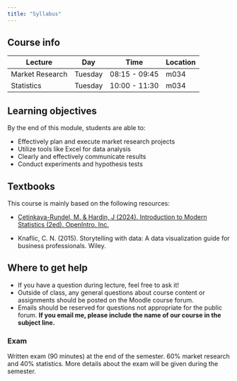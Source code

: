 ```yaml
---
title: "Syllabus"
---
```



## Course info

| Lecture          | Day       | Time              | Location |
|-----------|-----------|-------------------|----------|
| Market Research   | Tuesday    | 08:15  - 09:45  |  m034  |
| Statistics   | Tuesday    | 10:00  - 11:30  |  m034  |



## Learning objectives

By the end of this module, students are able to: 

- Effectively plan and execute market research projects 
- Utilize tools like Excel for data analysis 
- Clearly and effectively communicate results 
- Conduct experiments and hypothesis tests 


## Textbooks

This course is mainly based on the following resources:

- [Çetinkaya-Rundel, M. & Hardin, J (2024). Introduction to Modern Statistics (2ed). OpenIntro. Inc.](https://openintro-ims.netlify.app/)

- Knaflic, C. N. (2015). Storytelling with data: A data visualization guide for business professionals. Wiley.


## Where to get help

- If you have a question during lecture, feel free to ask it! 
- Outside of class, any general questions about course content or assignments should be posted on the Moodle course forum.
- Emails should be reserved for questions not appropriate for the public forum. **If you email me, please include the name of our course in the subject line.** 


### Exam {#sec-exams}

Written exam (90 minutes) at the end of the semester. 60% market research and 40% statistics.
More details about the exam will be given during the semester.


